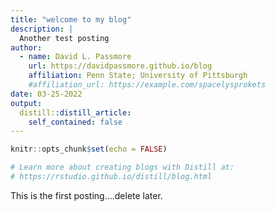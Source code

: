 ```yaml
---
title: "welcome to my blog"
description: |
  Another test posting
author:
  - name: David L. Passmore 
    url: https://davidpassmore.github.io/blog
    affiliation: Penn State; University of Pittsburgh
    #affiliation_url: https://example.com/spacelysprokets
date: 03-25-2022
output:
  distill::distill_article:
    self_contained: false
---
```


```r
knitr::opts_chunk$set(echo = FALSE)

# Learn more about creating blogs with Distill at:
# https://rstudio.github.io/distill/blog.html

```

This is the first posting....delete later.

